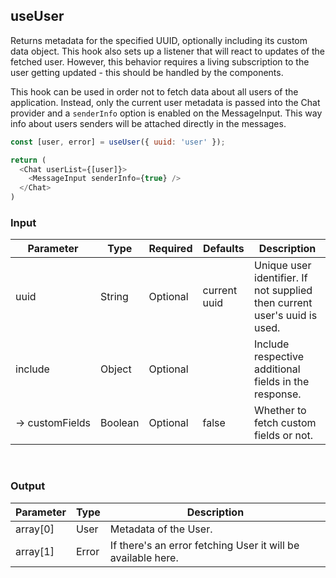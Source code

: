 
<Meta title="Custom Hooks/useUser" />

## useUser

Returns metadata for the specified UUID, optionally including its custom data object.
This hook also sets up a listener that will react to updates of the fetched user.
However, this behavior requires a living subscription to the user getting updated - this should be handled by the components.

This hook can be used in order not to fetch data about all users of the application.
Instead, only the current user metadata is passed into the Chat provider and a `senderInfo` option is enabled on the MessageInput.
This way info about users senders will be attached directly in the messages.

```js
const [user, error] = useUser({ uuid: 'user' });

return (
  <Chat userList={[user]}>
    <MessageInput senderInfo={true} />
  </Chat>
)
 ```


### Input

| Parameter |	Type |	Required | Defaults |	Description |
| --- | --- | --- | --- | --- |
| uuid | String | Optional | current uuid | Unique user identifier. If not supplied then current user's uuid is used.
| include |	Object |	Optional | | Include respective additional fields in the response. |
| →&nbsp;customFields | Boolean | Optional | false | Whether to fetch custom fields or not. |

<br/>

### Output

| Parameter | Type | Description |
| --- | --- | --- |
| array[0] | User | Metadata of the User. |
| array[1] | Error | If there's an error fetching User it will be available here. |
